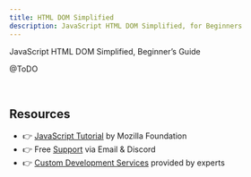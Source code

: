 ```yaml
---
title: HTML DOM Simplified
description: JavaScript HTML DOM Simplified, for Beginners
---
```



<SubHeading color="#25c2a0">JavaScript HTML DOM Simplified, Beginner’s Guide</SubHeading>

@ToDO

<br />

## Resources

- 👉 [JavaScript Tutorial](https://developer.mozilla.org/en-US/docs/Web/JavaScript) by Mozilla Foundation
- 👉 Free [Support](https://appseed.us/support/) via Email & Discord
- 👉 [Custom Development Services](https://appseed.us/custom-development/) provided by experts
